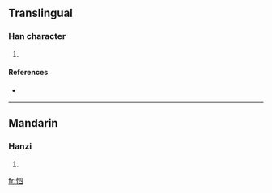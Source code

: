 ==Translingual==

===Han character===
{{Han char|rn=61|rad=心|as=05|sn=8|four=9600<sub>0</sub>|canj=心田金 (PWC)}}

# {{defn|Han|sort=心05}}

====References====
* {{Han ref|kx=0382.150|dkj=10488|dj=0712.050|hdz=42286.030|uh=602C|ud=24620|bh=CCA7|bd=52391}}

----

==Mandarin==

===Hanzi===
{{cmn-hanzi|pin=[[xì]] ([[xi4]])|wg=hsi<sup>4</sup>}}

# {{defn|Mandarin|sort=心05}}

[[fr:怬]]